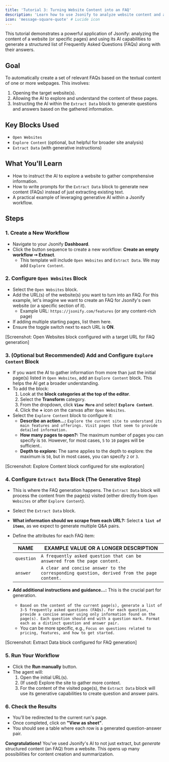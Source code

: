 ```yaml
---
title: 'Tutorial 3: Turning Website Content into an FAQ'
description: 'Learn how to use Jsonify to analyze website content and automatically generate a list of Frequently Asked Questions (FAQs).'
icon: 'message-square-quote' # Lucide icon
---
```


This tutorial demonstrates a powerful application of Jsonify: analyzing the content of a website (or specific pages) and using its AI capabilities to generate a structured list of Frequently Asked Questions (FAQs) along with their answers.

## Goal

To automatically create a set of relevant FAQs based on the textual content of one or more webpages. This involves:
1. Opening the target website(s).
2. Allowing the AI to explore and understand the content of these pages.
3. Instructing the AI within the `Extract Data` block to generate questions and answers based on the gathered information.

## Key Blocks Used

* `Open Websites`
* `Explore Content` (optional, but helpful for broader site analysis)
* `Extract Data` (with generative instructions)

## What You'll Learn

* How to instruct the AI to explore a website to gather comprehensive information.
* How to write prompts for the `Extract Data` block to generate new content (FAQs) instead of just extracting existing text.
* A practical example of leveraging generative AI within a Jsonify workflow.

## Steps

### 1. Create a New Workflow

* Navigate to your Jsonify **Dashboard**.
* Click the button sequence to create a new workflow: **Create an empty workflow ➙ Extract**.
  * This template will include `Open Websites` and `Extract Data`. We may add `Explore Content`.

### 2. Configure `Open Websites` Block

* Select the `Open Websites` block.
* Add the URL(s) of the website(s) you want to turn into an FAQ. For this example, let's imagine we want to create an FAQ for Jsonify's own website (or a specific section of it).
  * Example URL: `https://jsonify.com/features` (or any content-rich page)
* If adding multiple starting pages, list them here.
* Ensure the toggle switch next to each URL is **ON**.

[Screenshot: Open Websites block configured with a target URL for FAQ generation]

### 3. (Optional but Recommended) Add and Configure `Explore Content` Block

* If you want the AI to gather information from more than just the initial page(s) listed in `Open Websites`, add an `Explore Content` block. This helps the AI get a broader understanding.
* To add the block:
    1. Look at the **block categories at the top of the editor**.
    2. Select the **Transform** category.
    3. From the dropdown, click **`View More`** and select **`Explore Content`**.
    4. Click the **+** icon on the canvas after `Open Websites`.
* Select the `Explore Content` block to configure it:
  * **Describe an action...:** `Explore the current site to understand its main features and offerings. Visit pages that seem to provide detailed information.`
  * **How many pages to open?:** The maximum number of pages you can specify is `50`. However, for most cases, `5` to `10` pages will be sufficient..
  * **Depth to explore:** The same applies to the depth to explore: the maximum is `50`, but in most cases, you can specify `2` or `3`.

[Screenshot: Explore Content block configured for site exploration]

### 4. Configure `Extract Data` Block (The Generative Step)

* This is where the FAQ generation happens. The `Extract Data` block will process the content from the page(s) visited (either directly from `Open Websites` or after `Explore Content`).
* Select the `Extract Data` block.
* **What information should we scrape from each URL?:** Select **`A list of items`**, as we expect to generate multiple Q&A pairs.
* Define the attributes for each FAQ item:

  | NAME       | EXAMPLE VALUE OR A LONGER DESCRIPTION                                                                 |
  | ---------- | ----------------------------------------------------------------------------------------------------- |
  | `question` | `A frequently asked question that can be answered from the page content.`                             |
  | `answer`   | `A clear and concise answer to the corresponding question, derived from the page content.`            |

* **Add additional instructions and guidance...:** This is the crucial part for generation.
  * `Based on the content of the current page(s), generate a list of 3-5 frequently asked questions (FAQs). For each question, provide a concise answer using only information found on the page(s). Each question should end with a question mark. Format each as a distinct question and answer pair.`
  * You can be more specific, e.g., `Focus on questions related to pricing, features, and how to get started.`

[Screenshot: Extract Data block configured for FAQ generation]

### 5. Run Your Workflow

* Click the **Run manually** button.
* The agent will:
  1. Open the initial URL(s).
  2. (If used) Explore the site to gather more context.
  3. For the content of the visited page(s), the `Extract Data` block will use its generative capabilities to create question and answer pairs.

### 6. Check the Results

* You'll be redirected to the current run's page.
* Once completed, click on **"View as sheet"**.
* You should see a table where each row is a generated question-answer pair.

**Congratulations!** You've used Jsonify's AI to not just extract, but *generate* structured content (an FAQ) from a website. This opens up many possibilities for content creation and summarization.